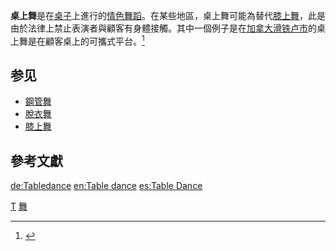 '''桌上舞'''是在[[桌子|桌子]]上進行的[[情色舞蹈|情色舞蹈]]。在某些地區，桌上舞可能為替代[[膝上舞|膝上舞]]，此是由於法律上禁止表演者與顧客有身體接觸。其中一個例子是在[[加拿大|加拿大]][[滑鐵盧_(安大略省)|滑铁卢市]]的桌上舞是在顧客桌上的可攜式平台。<ref>{{cite news
|url=http://news.therecord.com/News/Local/article/307974
|title=Table dancing here to stay
|author=Terry Pender
|date=February 12, 2008
|publisher=[[The_Record_(Waterloo_Region)|The Record (Waterloo Region)]]
|accessdate=2008-02-24
|archive-url=https://web.archive.org/web/20090101030409/http://news.therecord.com/News/Local/article/307974
|archive-date=2009-01-01
|dead-url=yes
}}</ref>

==参见==
* [[鋼管舞|鋼管舞]]
* [[脫衣舞|脫衣舞]]
* [[膝上舞|膝上舞]]

==參考文獻==
{{Commons category|Table dancing}}
{{Reflist}}

{{Dance-stub}}

[[Category:豔舞|T]]

[[Category:桌子|舞]]

[[de:Tabledance|de:Tabledance]]
[[en:Table_dance|en:Table dance]]
[[es:Table_Dance|es:Table Dance]]